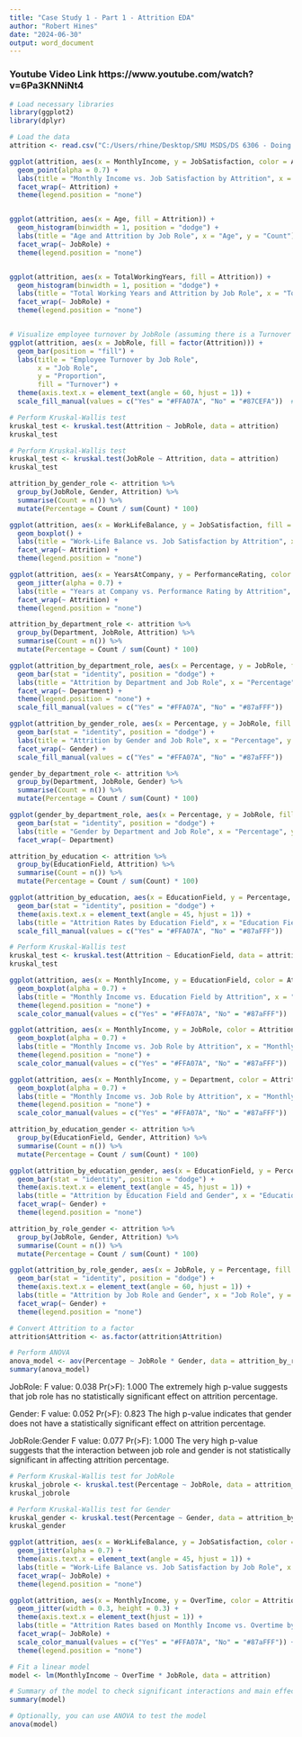 ---
title: "Case Study 1 - Part 1 - Attrition EDA"
author: "Robert Hines"
date: "2024-06-30"
output: word_document
---

### Youtube Video Link https://www.youtube.com/watch?v=6Pa3KNNiNt4 ###

```{r}
# Load necessary libraries
library(ggplot2)
library(dplyr)

# Load the data
attrition <- read.csv("C:/Users/rhine/Desktop/SMU MSDS/DS 6306 - Doing Data Science/Unit 8 & 9 Project 1 - MAIN FOLDER/CaseStudy1-data.csv")

```

```{r}
ggplot(attrition, aes(x = MonthlyIncome, y = JobSatisfaction, color = Attrition)) +
  geom_point(alpha = 0.7) +
  labs(title = "Monthly Income vs. Job Satisfaction by Attrition", x = "Monthly Income", y = "Job Satisfaction") +
  facet_wrap(~ Attrition) +
  theme(legend.position = "none")


ggplot(attrition, aes(x = Age, fill = Attrition)) +
  geom_histogram(binwidth = 1, position = "dodge") +
  labs(title = "Age and Attrition by Job Role", x = "Age", y = "Count") +
  facet_wrap(~ JobRole) +
  theme(legend.position = "none")


ggplot(attrition, aes(x = TotalWorkingYears, fill = Attrition)) +
  geom_histogram(binwidth = 1, position = "dodge") +
  labs(title = "Total Working Years and Attrition by Job Role", x = "Total Working Years", y = "Count") +
  facet_wrap(~ JobRole) +
  theme(legend.position = "none")


# Visualize employee turnover by JobRole (assuming there is a Turnover column with 1 for turnover and 0 for retained)
ggplot(attrition, aes(x = JobRole, fill = factor(Attrition))) +
  geom_bar(position = "fill") +
  labs(title = "Employee Turnover by Job Role",
       x = "Job Role",
       y = "Proportion",
       fill = "Turnover") +
  theme(axis.text.x = element_text(angle = 60, hjust = 1)) +
  scale_fill_manual(values = c("Yes" = "#FFA07A", "No" = "#87CEFA"))  # Custom colors
```

```{r}
# Perform Kruskal-Wallis test
kruskal_test <- kruskal.test(Attrition ~ JobRole, data = attrition)
kruskal_test
```
```{r}
# Perform Kruskal-Wallis test
kruskal_test <- kruskal.test(JobRole ~ Attrition, data = attrition)
kruskal_test
```

```{r}
attrition_by_gender_role <- attrition %>%
  group_by(JobRole, Gender, Attrition) %>%
  summarise(Count = n()) %>%
  mutate(Percentage = Count / sum(Count) * 100)

ggplot(attrition, aes(x = WorkLifeBalance, y = JobSatisfaction, fill = Attrition)) +
  geom_boxplot() +
  labs(title = "Work-Life Balance vs. Job Satisfaction by Attrition", x = "Work-Life Balance", y = "Job Satisfaction") +
  facet_wrap(~ Attrition) +
  theme(legend.position = "none")

ggplot(attrition, aes(x = YearsAtCompany, y = PerformanceRating, color = Attrition)) +
  geom_jitter(alpha = 0.7) +
  labs(title = "Years at Company vs. Performance Rating by Attrition", x = "Years at Company", y = "Performance Rating") +
  facet_wrap(~ Attrition) +
  theme(legend.position = "none")

attrition_by_department_role <- attrition %>%
  group_by(Department, JobRole, Attrition) %>%
  summarise(Count = n()) %>%
  mutate(Percentage = Count / sum(Count) * 100)

ggplot(attrition_by_department_role, aes(x = Percentage, y = JobRole, fill = Attrition)) +
  geom_bar(stat = "identity", position = "dodge") +
  labs(title = "Attrition by Department and Job Role", x = "Percentage", y = "Job Role") +
  facet_wrap(~ Department) +
  theme(legend.position = "none") +
  scale_fill_manual(values = c("Yes" = "#FFA07A", "No" = "#87aFFF"))

ggplot(attrition_by_gender_role, aes(x = Percentage, y = JobRole, fill = Attrition)) +
  geom_bar(stat = "identity", position = "dodge") +
  labs(title = "Attrition by Gender and Job Role", x = "Percentage", y = "Job Role") +
  facet_wrap(~ Gender) +
  scale_fill_manual(values = c("Yes" = "#FFA07A", "No" = "#87aFFF"))

gender_by_department_role <- attrition %>%
  group_by(Department, JobRole, Gender) %>%
  summarise(Count = n()) %>%
  mutate(Percentage = Count / sum(Count) * 100)

ggplot(gender_by_department_role, aes(x = Percentage, y = JobRole, fill = Gender)) +
  geom_bar(stat = "identity", position = "dodge") +
  labs(title = "Gender by Department and Job Role", x = "Percentage", y = "Job Role") +
  facet_wrap(~ Department)

```

```{r}
attrition_by_education <- attrition %>%
  group_by(EducationField, Attrition) %>%
  summarise(Count = n()) %>%
  mutate(Percentage = Count / sum(Count) * 100)

ggplot(attrition_by_education, aes(x = EducationField, y = Percentage, fill = Attrition)) +
  geom_bar(stat = "identity", position = "dodge") +
  theme(axis.text.x = element_text(angle = 45, hjust = 1)) +
  labs(title = "Attrition Rates by Education Field", x = "Education Field", y = "Percentage") +
  scale_fill_manual(values = c("Yes" = "#FFA07A", "No" = "#87aFFF"))
```
```{r}
# Perform Kruskal-Wallis test
kruskal_test <- kruskal.test(Attrition ~ EducationField, data = attrition_by_education)
kruskal_test
```


```{r}
ggplot(attrition, aes(x = MonthlyIncome, y = EducationField, color = Attrition)) +
  geom_boxplot(alpha = 0.7) +
  labs(title = "Monthly Income vs. Education Field by Attrition", x = "Monthly Income", y = "Education Field") +
  theme(legend.position = "none") +
  scale_color_manual(values = c("Yes" = "#FFA07A", "No" = "#87aFFF"))

ggplot(attrition, aes(x = MonthlyIncome, y = JobRole, color = Attrition)) +
  geom_boxplot(alpha = 0.7) +
  labs(title = "Monthly Income vs. Job Role by Attrition", x = "Monthly Income", y = "Job Role") +
  theme(legend.position = "none") +
  scale_color_manual(values = c("Yes" = "#FFA07A", "No" = "#87aFFF"))

ggplot(attrition, aes(x = MonthlyIncome, y = Department, color = Attrition)) +
  geom_boxplot(alpha = 0.7) +
  labs(title = "Monthly Income vs. Job Role by Attrition", x = "Monthly Income", y = "Job Role") +
  theme(legend.position = "none") +
  scale_color_manual(values = c("Yes" = "#FFA07A", "No" = "#87aFFF"))
```


```{r}
attrition_by_education_gender <- attrition %>%
  group_by(EducationField, Gender, Attrition) %>%
  summarise(Count = n()) %>%
  mutate(Percentage = Count / sum(Count) * 100)

ggplot(attrition_by_education_gender, aes(x = EducationField, y = Percentage, fill = Attrition)) +
  geom_bar(stat = "identity", position = "dodge") +
  theme(axis.text.x = element_text(angle = 45, hjust = 1)) +
  labs(title = "Attrition by Education Field and Gender", x = "Education Field", y = "Percentage") +
  facet_wrap(~ Gender) +
  theme(legend.position = "none")

```

```{r}
attrition_by_role_gender <- attrition %>%
  group_by(JobRole, Gender, Attrition) %>%
  summarise(Count = n()) %>%
  mutate(Percentage = Count / sum(Count) * 100)

ggplot(attrition_by_role_gender, aes(x = JobRole, y = Percentage, fill = Attrition)) +
  geom_bar(stat = "identity", position = "dodge") +
  theme(axis.text.x = element_text(angle = 60, hjust = 1)) +
  labs(title = "Attrition by Job Role and Gender", x = "Job Role", y = "Percentage") +
  facet_wrap(~ Gender) +
  theme(legend.position = "none")
```

```{r}
# Convert Attrition to a factor
attrition$Attrition <- as.factor(attrition$Attrition)

# Perform ANOVA
anova_model <- aov(Percentage ~ JobRole * Gender, data = attrition_by_role_gender)
summary(anova_model)
```

JobRole:
F value: 0.038
Pr(>F): 1.000
The extremely high p-value suggests that job role has no statistically significant effect on attrition percentage.

Gender:
F value: 0.052
Pr(>F): 0.823
The high p-value indicates that gender does not have a statistically significant effect on attrition percentage.

JobRole:Gender
F value: 0.077
Pr(>F): 1.000
The very high p-value suggests that the interaction between job role and gender is not statistically significant in affecting attrition percentage.


```{r}
# Perform Kruskal-Wallis test for JobRole
kruskal_jobrole <- kruskal.test(Percentage ~ JobRole, data = attrition_by_role_gender)
kruskal_jobrole

# Perform Kruskal-Wallis test for Gender
kruskal_gender <- kruskal.test(Percentage ~ Gender, data = attrition_by_role_gender)
kruskal_gender
```

```{r}
ggplot(attrition, aes(x = WorkLifeBalance, y = JobSatisfaction, color = Attrition)) +
  geom_jitter(alpha = 0.7) +
  theme(axis.text.x = element_text(angle = 45, hjust = 1)) +
  labs(title = "Work-Life Balance vs. Job Satisfaction by Job Role", x = "Work-Life Balance", y = "Job Satisfaction") +
  facet_wrap(~ JobRole) +
  theme(legend.position = "none")
```

```{r}
ggplot(attrition, aes(x = MonthlyIncome, y = OverTime, color = Attrition)) +
  geom_jitter(width = 0.3, height = 0.3) +
  theme(axis.text.x = element_text(hjust = 1)) +
  labs(title = "Attrition Rates based on Monthly Income vs. Overtime by Job Role", x = "Monthly Income", y = "Overtime") +
  facet_wrap(~ JobRole) +
  scale_color_manual(values = c("Yes" = "#FFA07A", "No" = "#87aFFF")) +
  theme(legend.position = "none")
```

```{r}
# Fit a linear model
model <- lm(MonthlyIncome ~ OverTime * JobRole, data = attrition)

# Summary of the model to check significant interactions and main effects
summary(model)

# Optionally, you can use ANOVA to test the model
anova(model)

```
